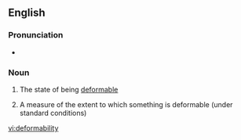 ==English==

===Pronunciation===
* {{a|UK}} {{IPA|/dɪˌfɔː(ɹ)məˈbɪlɪti/|lang=en}}

===Noun===
{{en-noun|~|deformabilities}}

# {{context|uncountable|lang=en}} The state of being [[deformable]]
# {{context|countable|lang=en}} A measure of the extent to which something is deformable (under standard conditions)

[[vi:deformability]]